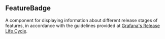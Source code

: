 
<Meta title="MDX|FeatureBadge" component={FeatureBadge} />

## FeatureBadge

A component for displaying information about different release stages of features, in accordance with the guidelines provided at [Grafana's Release Life Cycle](https://grafana.com/docs/release-life-cycle).

<ArgTypes of={FeatureBadge} />
